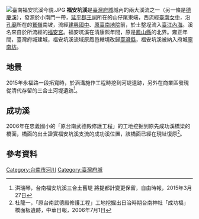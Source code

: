 {{Infobox Hokkien name
| title      = 福安坑溪
| hanji      = 福安坑溪
| poj        = Hok-an-kheⁿ-khe
| hanlo      = 
| tl         = Hok-an-khenn-khe
| bp         = 
| hokkienipa = 
| context    = 
| image      = 臺灣府城池圖上的福安坑溪.jpg
| image_size = 250px
| caption    = 右下角藍色處為福安坑溪
}}
[[File:臺南福安坑溪今貌.JPG|thumb]]
'''福安坑溪'''是[[臺灣府城|臺灣府城]]城內的兩大溪流之一（另一條是[[德慶溪|德慶溪]]），發源於小南門一帶，[[延平郡王祠|延平郡王祠]]所在的山仔尾東端，西流經[[臺南女中|臺南女中]]，沿[[臺南孔子廟|孔廟]]所在的[[鷲嶺|鷲嶺]]南坡，流經[[臺南市立建興國民中學|建興國中]]、[[原臺南地方法院|原臺南地院]]前，於土墼埕流入[[臺江內海|臺江內海]]{{r|警}}。溪名來自於所流經的[[二府口福安宮|福安宮]]{{r|市}}。福安坑溪在清康熙年間，原是[[鳳山縣_(清治時期)|鳳山縣]]的北界。雍正年間，臺灣府城建城，福安坑溪流域原鳳邑轄境改歸[[臺灣縣_(1684年－1887年)|臺灣縣]]，福安坑溪被納入府城[[寧南坊|寧南坊]]。{{R|:2|p=23}}

== 地景 ==
2015年永福路一段拓寬時，於涵溝施作工程時挖到河堤遺跡，另外在商業區發現從清代存留的三合土河堤遺跡<ref>洪瑞琴，台南福安坑溪三合土舊堤 將提都計變更保留，自由時報，2015年3月27日</ref>。

== 成功溪 ==
2006年在忠義國小的「原台南武德殿修護工程」的工地挖掘到原先成功溪橋梁的橋面，橋面的出土證實福安坑溪支流的成功溪位置，該橋面已經在現址復原<ref>杜龍一，「原台南武德殿修護工程」工地挖掘出日治時期台南神社「成功橋」橋面板遺跡，中華日報，2006年7月1日</ref>。

== 參考資料 ==
{{reflist|refs=
<ref name="警">{{cite book|author=韓興興、章光明、黃啟賓、陳汝瑩、洪崇斌、楊敏芝、許國威 |title=《臺南市市定古蹟「原臺南警察署」調查研究及修復計畫》 |publisher=臺南市政府 |isbn=986-00-4442-2 |pages=3-2頁|date=2006年10月}}</ref>
<ref name="市">{{cite book|author= |title=《臺灣地名辭書卷廿一：臺南市》 |publisher=國史館臺灣文獻館 |location= |isbn= 957-02-3370-2  |date=1999-02 |pages=頁171}}</ref>
<ref name=":2">{{cite journal|author=范勝雄|title=〈臺南市區里變革初探〉|journal=《臺灣文獻季刊》34卷3期|publisher=[[臺灣省文獻委員會|臺灣省文獻委員會]]|issn=|date=1983-09}}</ref>
}}

{{臺灣府城}}

[[Category:台南市河川|Category:台南市河川]]
[[Category:臺灣府城|Category:臺灣府城]]